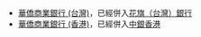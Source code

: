 * [[華僑商業銀行_(台灣)|華僑商業銀行 (台灣)]]，已經併入[[花旗（台灣）銀行|花旗（台灣）銀行]]
* [[華僑商業銀行_(香港)|華僑商業銀行 (香港)]]，已經併入[[中銀香港|中銀香港]]
{{disambig|Cat=組織機構消歧義}}
